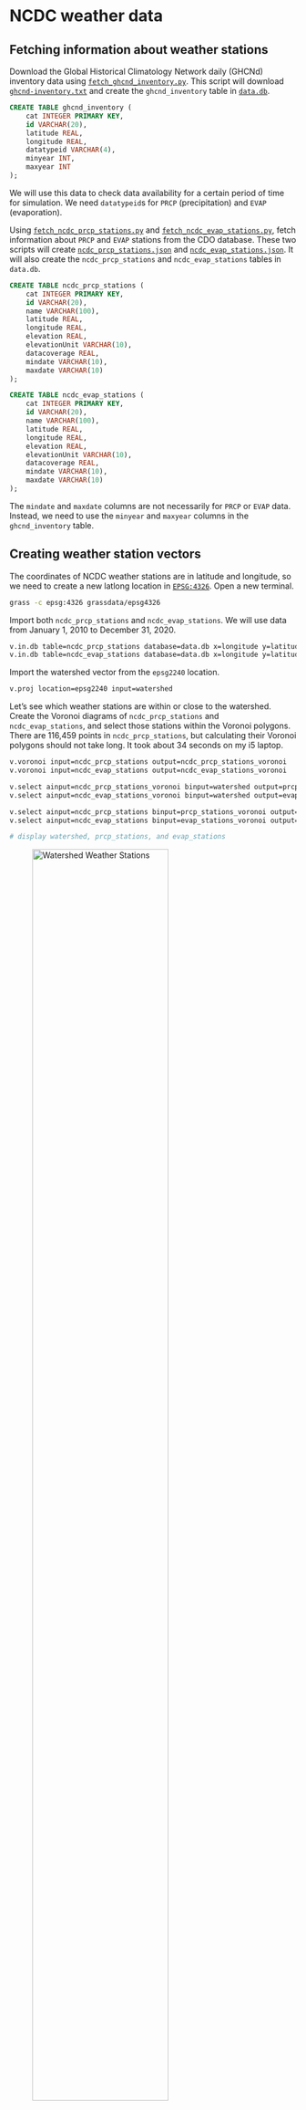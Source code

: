 # NCDC weather data

## Fetching information about weather stations

Download the Global Historical Climatology Network daily (GHCNd) inventory data using [`fetch_ghcnd_inventory.py`](https://github.com/HuidaeCho/nsf-pose-2025-r.topmodel-workshop/blob/master/scripts/fetch_ghcnd_inventory.py). This script will download [`ghcnd-inventory.txt`](https://github.com/HuidaeCho/nsf-pose-2025-r.topmodel-workshop/raw/master/data/ghcnd-inventory.txt) and create the `ghcnd_inventory` table in [`data.db`](https://github.com/HuidaeCho/nsf-pose-2025-r.topmodel-workshop/raw/master/data/data.db).

```sql
CREATE TABLE ghcnd_inventory (
    cat INTEGER PRIMARY KEY,
    id VARCHAR(20),
    latitude REAL,
    longitude REAL,
    datatypeid VARCHAR(4),
    minyear INT,
    maxyear INT
);
```

We will use this data to check data availability for a certain period of time for simulation. We need `datatypeid`s for `PRCP` (precipitation) and `EVAP` (evaporation).

Using [`fetch_ncdc_prcp_stations.py`](https://github.com/HuidaeCho/nsf-pose-2025-r.topmodel-workshop/blob/master/scripts/fetch_ncdc_prcp_stations.py) and [`fetch_ncdc_evap_stations.py`](https://github.com/HuidaeCho/nsf-pose-2025-r.topmodel-workshop/blob/master/scripts/fetch_ncdc_evap_stations.py), fetch information about `PRCP` and `EVAP` stations from the CDO database. These two scripts will create [`ncdc_prcp_stations.json`](https://github.com/HuidaeCho/nsf-pose-2025-r.topmodel-workshop/raw/master/data/ncdc_prcp_stations.json) and [`ncdc_evap_stations.json`](https://github.com/HuidaeCho/nsf-pose-2025-r.topmodel-workshop/raw/master/data/ncdc_evap_stations.json). It will also create the `ncdc_prcp_stations` and `ncdc_evap_stations` tables in `data.db`.

```sql
CREATE TABLE ncdc_prcp_stations (
    cat INTEGER PRIMARY KEY,
    id VARCHAR(20),
    name VARCHAR(100),
    latitude REAL,
    longitude REAL,
    elevation REAL,
    elevationUnit VARCHAR(10),
    datacoverage REAL,
    mindate VARCHAR(10),
    maxdate VARCHAR(10)
);

CREATE TABLE ncdc_evap_stations (
    cat INTEGER PRIMARY KEY,
    id VARCHAR(20),
    name VARCHAR(100),
    latitude REAL,
    longitude REAL,
    elevation REAL,
    elevationUnit VARCHAR(10),
    datacoverage REAL,
    mindate VARCHAR(10),
    maxdate VARCHAR(10)
);
```

The `mindate` and `maxdate` columns are not necessarily for `PRCP` or `EVAP` data. Instead, we need to use the `minyear` and `maxyear` columns in the `ghcnd_inventory` table.

## Creating weather station vectors

The coordinates of NCDC weather stations are in latitude and longitude, so we need to create a new latlong location in [`EPSG:4326`](https://epsg.io/4326). Open a new terminal.

```bash
grass -c epsg:4326 grassdata/epsg4326
```

Import both `ncdc_prcp_stations` and `ncdc_evap_stations`. We will use data from January 1, 2010 to December 31, 2020.

```bash
v.in.db table=ncdc_prcp_stations database=data.db x=longitude y=latitude z=elevation key=cat output=ncdc_prcp_stations where="id in (select id from ghcnd_inventory where datatypeid='PRCP' and minyear <= 2010 and maxyear >= 2020)"
v.in.db table=ncdc_evap_stations database=data.db x=longitude y=latitude z=elevation key=cat output=ncdc_evap_stations where="id in (select id from ghcnd_inventory where datatypeid='EVAP' and minyear <= 2010 and maxyear >= 2020)"
```

Import the watershed vector from the `epsg2240` location.

```bash
v.proj location=epsg2240 input=watershed
```

Let's see which weather stations are within or close to the watershed. Create the Voronoi diagrams of `ncdc_prcp_stations` and `ncdc_evap_stations`, and select those stations within the Voronoi polygons. There are 116,459 points in `ncdc_prcp_stations`, but calculating their Voronoi polygons should not take long. It took about 34 seconds on my i5 laptop.

```bash
v.voronoi input=ncdc_prcp_stations output=ncdc_prcp_stations_voronoi
v.voronoi input=ncdc_evap_stations output=ncdc_evap_stations_voronoi

v.select ainput=ncdc_prcp_stations_voronoi binput=watershed output=prcp_stations_voronoi
v.select ainput=ncdc_evap_stations_voronoi binput=watershed output=evap_stations_voronoi

v.select ainput=ncdc_prcp_stations binput=prcp_stations_voronoi output=prcp_stations
v.select ainput=ncdc_evap_stations binput=evap_stations_voronoi output=evap_stations

# display watershed, prcp_stations, and evap_stations
```

![Watershed Weather Stations](images/watershed-weather-stations.png){.align-center width=75%}

Blue is `prcp_stations` and orange is `evap_stations`.

Now, go back to the `epsg2240` terminal and import these selected stations.

```bash
v.proj location=epsg4326 input=prcp_stations_voronoi
v.proj location=epsg4326 input=evap_stations_voronoi
v.proj location=epsg4326 input=prcp_stations
v.proj location=epsg4326 input=evap_stations
```

Clip the Voronoi vectors to the watershed.

```bash
v.clip input=prcp_stations_voronoi clip=watershed output=prcp_stations_voronoi_watershed
v.clip input=evap_stations_voronoi clip=watershed output=evap_stations_voronoi_watershed
# display prcp_stations_voronoi_watershed
```

![Prcp Stations Voronoi Watershed](images/prcp-stations-voronoi-watershed.png){.align-center width=75%}

# Downloading weather data

The following command will create [`input_evap.txt`](https://github.com/HuidaeCho/nsf-pose-2025-r.topmodel-workshop/raw/master/data/input_evap.txt) that can directly be passed to `r.topmodel input=`.

```bash
tmod.ncdc prcp_voronoi=prcp_stations_voronoi_watershed evap_voronoi=evap_stations_voronoi_watershed start_date=2010-01-01 end_date=2020-12-31 output=input_evap.txt
```